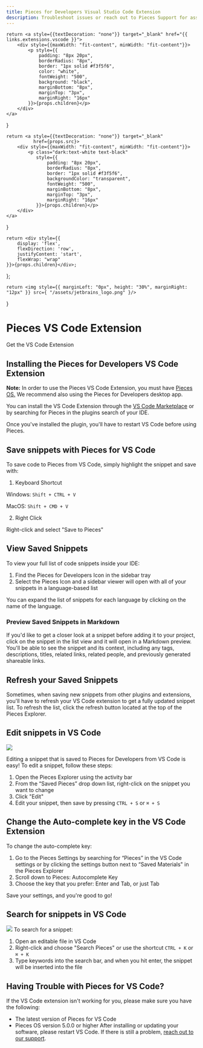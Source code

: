 ```yaml
---
title: Pieces for Developers Visual Studio Code Extension
description: Troubleshoot issues or reach out to Pieces Support for assistance with the Pieces for Developers VS Code Extension.
---
```


<link rel="canonical" href="https://docs.pieces.app/extensions-plugins/vscode" />


    return <a style={{textDecoration: "none"}} target="_blank" href="{{ links.extensions.vscode }}">
        <div style={{maxWidth: "fit-content", minWidth: "fit-content"}}>
            <p style={{
                padding: "8px 20px",
                borderRadius: "8px",
                border: "1px solid #f3f5f6",
                color: "white",
                fontWeight: "500",
                background: "black",
                marginBottom: "8px",
                marginTop: "3px",
                marginRight: "16px"
            }}>{props.children}</p>
        </div>
    </a>
}

    return <a style={{textDecoration: "none"}} target="_blank"
              href={props.src}>
        <div style={{maxWidth: "fit-content", minWidth: "fit-content"}}>
            <p class="dark:text-white text-black"
               style={{
                   padding: "8px 20px",
                   borderRadius: "8px",
                   border: "1px solid #f3f5f6",
                   backgroundColor: "transparent",
                   fontWeight: "500",
                   marginBottom: "8px",
                   marginTop: "3px",
                   marginRight: "16px"
               }}>{props.children}</p>
        </div>
    </a>
}

    return <div style={{
        display: 'flex',
        flexDirection: 'row',
        justifyContent: 'start',
        flexWrap: "wrap"
    }}>{props.children}</div>;
};

    return <img style={{ marginLeft: "0px", height: "30%", marginRight: "12px" }} src={ "/assets/jetbrains_logo.png" }/>
}

<GridFlexRow>
    <h1>Pieces VS Code Extension</h1>
</GridFlexRow>

<GridFlexRow>
    <InstallButton>Get the VS Code Extension</InstallButton>
    <ReleasePill src="https://code.pieces.app/updates" children="Current Version: {{ versions.vscode }}"></ReleasePill>
</GridFlexRow>

## Installing the Pieces for Developers VS Code Extension
**Note:** In order to use the Pieces VS Code Extension, you must have <a target="blank" href="/installation-getting-started/what-am-i-installing">Pieces OS.</a> We recommend also using the Pieces for Developers desktop app.

You can install the VS Code Extension through the <a target="blank" href="https://marketplace.visualstudio.com/items?itemName=MeshIntelligentTechnologiesInc.pieces-vscode">VS Code Marketplace</a> or by searching for Pieces in the plugins search of your IDE. 

Once you've installed the plugin, you'll have to restart VS Code before using Pieces.

## Save snippets with Pieces for VS Code
To save code to Pieces from VS Code, simply highlight the snippet and save with:
1. Keyboard Shortcut
 
 Windows: ```Shift + CTRL + V```
 
 MacOS: ```Shift + CMD + V```

2. Right Click
 
 Right-click and select "Save to Pieces"

## View Saved Snippets
To view your full list of code snippets inside your IDE:

  1. Find the Pieces for Developers Icon in the sidebar tray
  2. Select the Pieces Icon and a sidebar viewer will open with all of your snippets in a language-based list

  You can expand the list of snippets for each language by clicking on the name of the language.

### Preview Saved Snippets in Markdown
If you'd like to get a closer look at a snippet before adding it to your project, click on the snippet in the list view and it will open in a Markdown preview. You'll be able to see the snippet and its context, including any tags, descriptions, titles, related links, related people, and previously generated shareable links.

## Refresh your Saved Snippets
Sometimes, when saving new snippets from other plugins and extensions, you'll have to refresh your VS Code extension to get a fully updated snippet list. To refresh the list, click the refresh button located at the top of the Pieces Explorer.

## Edit snippets in VS Code

<Image zoom src="https://storage.googleapis.com/pieces_static_resources/vs_code_marketplace/GIFs/EDIT_A_SNIPPET" />

Editing a snippet that is saved to Pieces for Developers from VS Code is easy! To edit a snippet, follow these steps:

1. Open the Pieces Explorer using the activity bar
2. From the “Saved Pieces” drop down list, right-click on the snippet you want to change
3. Click "Edit"
4. Edit your snippet, then save by pressing ```CTRL + S``` or ```⌘ + S```

## Change the Auto-complete key in the VS Code Extension
To change the auto-complete key:

1. Go to the Pieces Settings by searching for “Pieces” in the VS Code settings or by clicking the settings button next to “Saved Materials" in the Pieces Explorer
2. Scroll down to Pieces: Autocomplete Key
3. Choose the key that you prefer: Enter and Tab, or just Tab

Save your settings, and you're good to go!

## Search for snippets in VS Code
<Image zoom src="https://storage.googleapis.com/pieces_static_resources/vs_code_marketplace/GIFs/SEARCH_AND_REUSE_VS_CODE" />
To search for a snippet:

1. Open an editable file in VS Code
2. Right-click and choose "Search Pieces" or use the shortcut ```CTRL + K``` or ```⌘ + K```
4. Type keywords into the search bar, and when you hit enter, the snippet will be inserted into the file

## Having Trouble with Pieces for VS Code?

If the VS Code extension isn't working for you, please make sure you have the following:

- The latest version of Pieces for VS Code
- Pieces OS version 5.0.0 or higher
After installing or updating your software, please restart VS Code. If there is still a problem, [reach out to our support](https://getpieces.typeform.com/to/mCjBSIjF). 